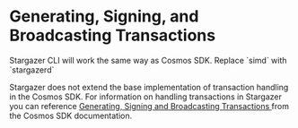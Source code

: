 
# Generating, Signing, and Broadcasting Transactions
<Callout type="info" emoji="ℹ️">
  Stargazer CLI will work the same way as Cosmos SDK. Replace `simd` with `stargazerd`
</Callout>

Stargazer does not extend the base implementation of transaction handling in the Cosmos SDK.
For information on handling transactions in Stargazer you can reference [Generating, Signing and Broadcasting Transactions
](https://docs.cosmos.network/v0.47/run-node/txs) 
from the Cosmos SDK documentation.
